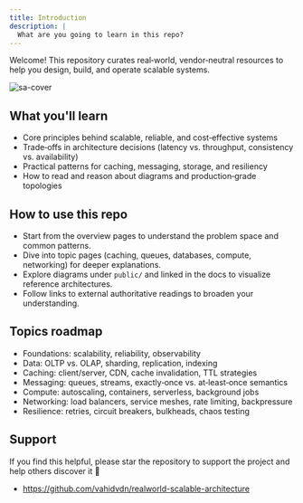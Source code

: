 ```yaml
---
title: Introduction
description: |
  What are you going to learn in this repo?
---
```


Welcome! This repository curates real‑world, vendor‑neutral resources to help you design, build, and operate scalable systems.

![sa-cover](/sa-cover.jpg)

## What you'll learn

- Core principles behind scalable, reliable, and cost‑effective systems
- Trade‑offs in architecture decisions (latency vs. throughput, consistency vs. availability)
- Practical patterns for caching, messaging, storage, and resiliency
- How to read and reason about diagrams and production‑grade topologies

## How to use this repo

- Start from the overview pages to understand the problem space and common patterns.
- Dive into topic pages (caching, queues, databases, compute, networking) for deeper explanations.
- Explore diagrams under `public/` and linked in the docs to visualize reference architectures.
- Follow links to external authoritative readings to broaden your understanding.

## Topics roadmap

- Foundations: scalability, reliability, observability
- Data: OLTP vs. OLAP, sharding, replication, indexing
- Caching: client/server, CDN, cache invalidation, TTL strategies
- Messaging: queues, streams, exactly‑once vs. at‑least‑once semantics
- Compute: autoscaling, containers, serverless, background jobs
- Networking: load balancers, service meshes, rate limiting, backpressure
- Resilience: retries, circuit breakers, bulkheads, chaos testing

## Support

If you find this helpful, please star the repository to support the project and help others discover it 🌟

- https://github.com/vahidvdn/realworld-scalable-architecture
